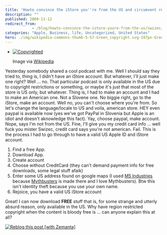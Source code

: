 ```yaml
---
title: 'Howto convince the iStore you''re from the US and circumvent regional copyright restrictions'
description: ""
published: 2009-11-12
redirect_from: 
            - /blog/howto-convince-the-istore-youre-from-the-us/swizec/824
categories: "Apple, Business, life, Uncategorized, United States"
hero: ./img/wikipedia-commons-thumb-5-57-Green_copyright.svg-197px-Green_copyright.svg.png
---
```

- [![Copyrighted](./img/wikipedia-commons-thumb-5-57-Green_copyright.svg-197px-Green_copyright.svg.png "Copyrighted")](http://commons.wikipedia.org/wiki/Image:Green_copyright.svg)

  Image via [Wikipedia](http://commons.wikipedia.org/wiki/Image:Green_copyright.svg)

Yesterday somebody shared a cool podcast with me. Well I should say they tried to, thing is, I didn&#x27;t have an iStore account. But whatever, I&#x27;ll just make one right? Well ... no. That particular podcast is only available in the US due to copyright restrictions or something, or maybe it&#x27;s just that most of the store is US only, but whatever. Thing is, I had to make an account and I had to make an American one. Not a Slovene one. No biggie right, go to the iStore, make an account. Well no, you can&#x27;t choose where you&#x27;re from. So let&#x27;s change the language/locale to US and voila, american store. HEY even paypal is available now (yes we&#x27;ve got PayPal in Slovenia but Apple is an idiot and doesn&#x27;t aknowledge this fact). Yay, choose paypal, make account. Nope, says I&#x27;m not from the US. Fine, I&#x27;ll give you my credit card info ... well fuck you mister Swizec, credit card says you&#x27;re not american. Fail. This is the process I had to go through to have a valid US Apple ID and iStore account.

1. Find a free App.
2. Download App.
3. Create account
4. Choose without CreditCard (they can&#x27;t demand payment info for free downloads, some legal stuff afaik)
5. Enter some US address found on google maps (I used [M5 Industries](http://en.wikipedia.org/wiki/M5_Industries "M5 Industries") because [Mythbusters](http://en.wikipedia.org/wiki/MythBusters "MythBusters") is made there and I love Mythbusters). Btw this isn&#x27;t identity theft because you use your own name.
6. Rejoice, you have a valid US iStore account

Great! I can now download **FREE** stuff that is, for some strange and utterly absurd reason, only available in the US. Why have region restricted copyright when the content is bloody free is ... can anyone explain this at all?

[![Reblog this post \[with Zemanta\]](http://img.zemanta.com/reblog_e.png?x-id=b7015c77-1a4f-4945-97ad-10b5f0edea2f)](http://reblog.zemanta.com/zemified/b7015c77-1a4f-4945-97ad-10b5f0edea2f/ "Reblog this post \[with Zemanta]")